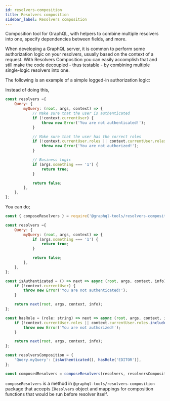```yaml
---
id: resolvers-composition
title: Resolvers composition
sidebar_label: Resolvers composition
---
```


Composition tool for GraphQL, with helpers to combine multiple resolvers into one, specify dependencies between fields, and more.

When developing a GraphQL server, it is common to perform some authorization logic on your resolvers, usually based on the context of a request. With Resolvers Composition you can easily accomplish that and still make the code decoupled - thus testable - by combining multiple single-logic resolvers into one.

The following is an example of a simple logged-in authorization logic:

Instead of doing this,

```js
const resolvers ={
    Query: {
        myQuery: (root, args, context) => {
            // Make sure that the user is authenticated
            if (!context.currentUser) {
                throw new Error('You are not authenticated!');
            }

            // Make sure that the user has the correct roles
            if (!context.currentUser.roles || context.currentUser.roles.includes('EDITOR')) {
                throw new Error('You are not authorized!');
            }

            // Business logic
            if (args.something === '1') {
                return true;
            }

            return false;
        },
    },
};
```

You can do;

```js
const { composeResolvers } = require('@graphql-tools/resolvers-composition');

const resolvers ={
    Query: {
        myQuery: (root, args, context) => {
            if (args.something === '1') {
                return true;
            }

            return false;
        },
    },
};

const isAuthenticated = () => next => async (root, args, context, info) => {
    if (!context.currentUser) {
        throw new Error('You are not authenticated!');
    }

    return next(root, args, context, info);
};

const hasRole = (role: string) => next => async (root, args, context, info) => {
    if (!context.currentUser.roles || context.currentUser.roles.includes(role)) {
        throw new Error('You are not authorized!');
    }

    return next(root, args, context, info);
};

const resolversComposition = {
    'Query.myQuery': [isAuthenticated(), hasRole('EDITOR')],
};

const composedResolvers = composeResolvers(resolvers, resolversComposition);
```

`composeResolvers` is a method in `@graphql-tools/resolvers-composition` package that accepts `IResolvers` object and mappings for composition functions that would be run before resolver itself.
